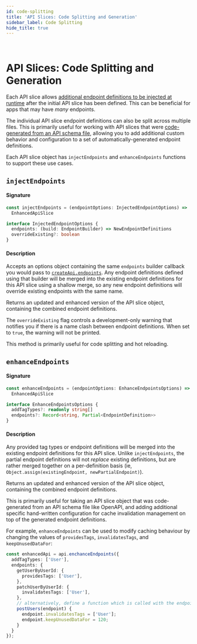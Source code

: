 ```yaml
---
id: code-splitting
title: 'API Slices: Code Splitting and Generation'
sidebar_label: Code Splitting
hide_title: true
---
```


&nbsp;

# API Slices: Code Splitting and Generation

Each API slice allows [additional endpoint definitions to be injected at runtime](../../usage/code-splitting.mdx) after the initial API slice has been defined. This can be beneficial for apps that may have _many_ endpoints.

The individual API slice endpoint definitions can also be split across multiple files. This is primarily useful for working with API slices that were [code-generated from an API schema file](../../usage/code-generation.mdx), allowing you to add additional custom behavior and configuration to a set of automatically-generated endpoint definitions.

Each API slice object has `injectEndpoints` and `enhanceEndpoints` functions to support these use cases.

## `injectEndpoints`

#### Signature

```ts no-transpile
const injectEndpoints = (endpointOptions: InjectedEndpointOptions) =>
  EnhancedApiSlice

interface InjectedEndpointOptions {
  endpoints: (build: EndpointBuilder) => NewEndpointDefinitions
  overrideExisting?: boolean
}
```

#### Description

Accepts an options object containing the same `endpoints` builder callback you would pass to [`createApi.endpoints`](../createApi.mdx#endpoints). Any endpoint definitions defined using that builder will be merged into the existing endpoint definitions for this API slice using a shallow merge, so any new endpoint definitions will override existing endpoints with the same name.

Returns an updated and enhanced version of the API slice object, containing the combined endpoint definitions.

The `overrideExisting` flag controls a development-only warning that notifies you if there is a name clash between endpoint definitions. When set to `true`, the warning will not be printed.

This method is primarily useful for code splitting and hot reloading.

## `enhanceEndpoints`

#### Signature

```ts no-transpile
const enhanceEndpoints = (endpointOptions: EnhanceEndpointsOptions) =>
  EnhancedApiSlice

interface EnhanceEndpointsOptions {
  addTagTypes?: readonly string[]
  endpoints?: Record<string, Partial<EndpointDefinition>>
}
```

#### Description

Any provided tag types or endpoint definitions will be merged into the existing endpoint definitions for this API slice. Unlike `injectEndpoints`, the partial endpoint definitions will not _replace_ existing definitions, but are rather merged together on a per-definition basis (ie, `Object.assign(existingEndpoint, newPartialEndpoint)`).

Returns an updated and enhanced version of the API slice object, containing the combined endpoint definitions.

This is primarily useful for taking an API slice object that was code-generated from an API schema file like OpenAPI, and adding additional specific hand-written configuration for cache invalidation management on top of the generated endpoint definitions.

For example, `enhanceEndpoints` can be used to modify caching behaviour by changing the values of `providesTags`, `invalidatesTags`, and `keepUnusedDataFor`:

```ts
const enhancedApi = api.enchanceEndpoints({
  addTagTypes: ['User'],
  endpoints: {
    getUserByUserId: {
      providesTags: ['User'],
    },
    patchUserByUserId: {
      invalidatesTags: ['User'],
    },
    // alternatively, define a function which is called with the endpoint definition as an argument
    postUsers(endpoint) {
      endpoint.invalidatesTags = ['User'];
      endpoint.keepUnusedDataFor = 120;
    }
  }
});
```
